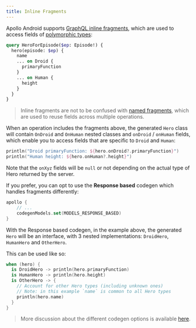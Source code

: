 ```yaml
---
title: Inline Fragments
---
```


Apollo Android supports [GraphQL inline fragments](https://graphql.org/learn/queries/#inline-fragments), which are used to access fields of [polymorphic types](https://www.apollographql.com/docs/apollo-server/schema/unions-interfaces/):

```graphql{4-9}:title=HeroQuery.graphql
query HeroForEpisode($ep: Episode!) {
  hero(episode: $ep) {
    name
    ... on Droid {
      primaryFunction
    }
    ... on Human {
      height
    }
  }
}
```

> Inline fragments are not to be confused with [named fragments](./50-named-fragments/), which are used to reuse fields across multiple operations.

When an operation includes the fragments above, the generated `Hero` class will contain `OnDroid` and `OnHuman` nested classes and `onDroid` / `onHuman` fields, which enable you to access fields that are specific to `Droid` and `Human`:

```kotlin
println("Droid primaryFunction: ${hero.onDroid?.primaryFunction}")
println("Human height: ${hero.onHuman?.height}")
```

Note that the `onXyz` fields will be `null` or not depending on the actual type of Hero returned by the server.

If you prefer, you can opt to use the **Response based** codegen which handles fragments differently:

```kotlin:title=build.gradle.kts
apollo {
    // ...
    codegenModels.set(MODELS_RESPONSE_BASED)
}
```

With the Response based codegen, in the example above, the generated `Hero` will be an interface, with 3 nested implementations: `DroidHero`, `HumanHero` and `OtherHero`.

This can be used like so:

```kotlin
when (hero) {
  is DroidHero -> println(hero.primaryFunction)
  is HumanHero -> println(hero.height)
  is OtherHero -> {
    // Account for other Hero types (including unknown ones)
    // Note: in this example `name` is common to all Hero types
    println(hero.name)
  }
}
```

> More discussion about the different codegen options is available [here](https://github.com/apollographql/apollo-android/blob/dev-3.x/design-docs/Codegen.md).
